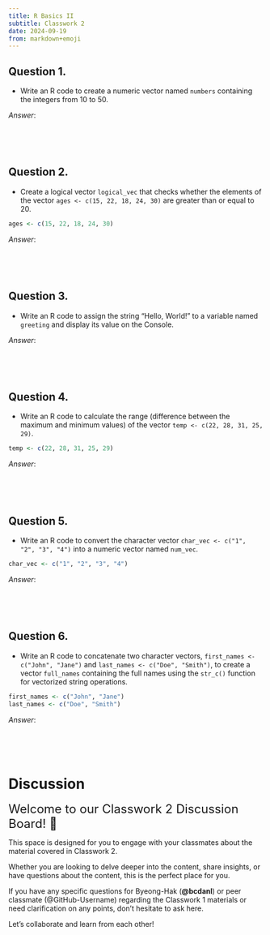 ```yaml
---
title: R Basics II
subtitle: Classwork 2
date: 2024-09-19
from: markdown+emoji
---
```



## Question 1.
- Write an R code to create a numeric vector named `numbers` containing the integers from 10 to 50.

*Answer*:
```r

```

<br><br>


## Question 2.
- Create a logical vector `logical_vec` that checks whether the elements of the vector `ages <- c(15, 22, 18, 24, 30)` are greater than or equal to 20.

```r
ages <- c(15, 22, 18, 24, 30)
```


*Answer*:
```r

```

<br><br>


## Question 3.
- Write an R code to assign the string "Hello, World!" to a variable named `greeting` and display its value on the Console.

*Answer*:
```r

```

<br><br>

## Question 4.
- Write an R code to calculate the range (difference between the maximum and minimum values) of the vector `temp <- c(22, 28, 31, 25, 29)`.

```r
temp <- c(22, 28, 31, 25, 29)
```


*Answer*:
```r

```

<br><br>


## Question 5.
- Write an R code to convert the character vector `char_vec <- c("1", "2", "3", "4")` into a numeric vector named `num_vec`.

```r
char_vec <- c("1", "2", "3", "4")
```

*Answer*:
```r

```


<br><br>

## Question 6.
- Write an R code to concatenate two character vectors, `first_names <- c("John", "Jane")` and `last_names <- c("Doe", "Smith")`, to create a vector `full_names` containing the full names using the `str_c()` function for vectorized string operations.

```r
first_names <- c("John", "Jane")
last_names <- c("Doe", "Smith")
```


*Answer*:
```r

```

<br><br>




# Discussion 


<font size = "5">Welcome to our Classwork 2 Discussion Board! 👋 </font>


This space is designed for you to engage with your classmates about the material covered in Classwork 2.

Whether you are looking to delve deeper into the content, share insights, or have questions about the content, this is the perfect place for you.

If you have any specific questions for Byeong-Hak (**@bcdanl**) or peer classmate (@GitHub-Username) regarding the Classwork 1 materials or need clarification on any points, don't hesitate to ask here. 

Let's collaborate and learn from each other!

